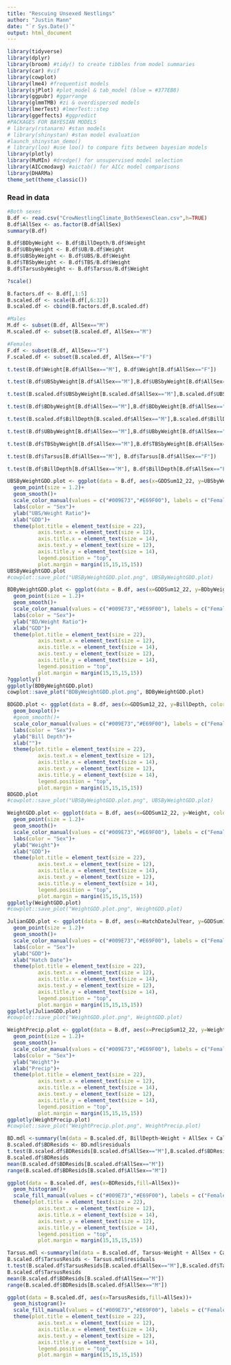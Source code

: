 ```yaml
---
title: "Rescuing Unsexed Nestlings"
author: "Justin Mann"
date: "`r Sys.Date()`"
output: html_document
---
```


```r
library(tidyverse)
library(dplyr)
library(broom) #tidy() to create tibbles from model summaries
library(car) #vif
library(cowplot)
library(lme4) #frequentist models  
library(sjPlot) #plot_model & tab_model (blue = #377EB8)
library(ggpubr) #ggarrange
library(glmmTMB) #zi & overdispersed models
library(lmerTest) #lmerTest::step
library(ggeffects) #ggpredict
#PACKAGES FOR BAYESIAN MODELS
# library(rstanarm) #stan models
# library(shinystan) #stan model evaluation
#launch_shinystan_demo()
# library(loo) #use loo() to compare fits between bayesian models
library(plotly)
library(MuMIn) #dredge() for unsupervised model selection
library(AICcmodavg) #aictab() for AICc model comparisons
library(DHARMa)
theme_set(theme_classic())
```

### Read in data

```r
#Both sexes
B.df <- read.csv("CrowNestlingClimate_BothSexesClean.csv",h=TRUE)
B.df$AllSex <- as.factor(B.df$AllSex)
summary(B.df)

B.df$BDbyWeight <- B.df$BillDepth/B.df$Weight
B.df$UBbyWeight <- B.df$UB/B.df$Weight
B.df$UBSbyWeight <- B.df$UBS/B.df$Weight
B.df$TBSbyWeight <- B.df$TBS/B.df$Weight
B.df$TarsusbyWeight <- B.df$Tarsus/B.df$Weight

?scale()

B.factors.df <- B.df[,1:5]
B.scaled.df <- scale(B.df[,6:32])
B.scaled.df <- cbind(B.factors.df,B.scaled.df)

#Males
M.df <- subset(B.df, AllSex=="M")
M.scaled.df <- subset(B.scaled.df, AllSex=="M")

#Females 
F.df <- subset(B.df, AllSex=="F")
F.scaled.df <- subset(B.scaled.df, AllSex=="F")
```

```r
t.test(B.df$Weight[B.df$AllSex=="M"], B.df$Weight[B.df$AllSex=="F"])
```

```r
t.test(B.df$UBSbyWeight[B.df$AllSex=="M"],B.df$UBSbyWeight[B.df$AllSex=="F"])
```
```r
t.test(B.scaled.df$UBSbyWeight[B.scaled.df$AllSex=="M"],B.scaled.df$UBSbyWeight[B.scaled.df$AllSex=="F"])
```


```r
t.test(B.df$BDbyWeight[B.df$AllSex=="M"],B.df$BDbyWeight[B.df$AllSex=="F"])
```

```r
t.test(B.scaled.df$BillDepth[B.scaled.df$AllSex=="M"],B.scaled.df$BillDepth[B.scaled.df$AllSex=="F"])
```

```r
t.test(B.df$UBbyWeight[B.df$AllSex=="M"],B.df$UBbyWeight[B.df$AllSex=="F"])
```


```r
t.test(B.df$TBSbyWeight[B.df$AllSex=="M"],B.df$TBSbyWeight[B.df$AllSex=="F"])
```


```r
t.test(B.df$Tarsus[B.df$AllSex=="M"], B.df$Tarsus[B.df$AllSex=="F"])
```
```r
t.test(B.df$BillDepth[B.df$AllSex=="M"], B.df$BillDepth[B.df$AllSex=="F"])
```

```r
UBSByWeightGDD.plot <- ggplot(data = B.df, aes(x=GDDSum12_22, y=UBSbyWeight, color=AllSex))+
  geom_point(size = 1.2)+
  geom_smooth()+
  scale_color_manual(values = c("#009E73","#E69F00"), labels = c("Female","Male"))+
  labs(color = "Sex")+
  ylab("UBS/Weight Ratio")+
  xlab("GDD")+
  theme(plot.title = element_text(size = 22),
          axis.text.x = element_text(size = 12),
          axis.title.x = element_text(size = 14),
          axis.text.y = element_text(size = 12),
          axis.title.y = element_text(size = 14),
          legend.position = "top",
          plot.margin = margin(15,15,15,15))
UBSByWeightGDD.plot
#cowplot::save_plot("UBSByWeightGDD.plot.png", UBSByWeightGDD.plot)
```


```r
BDByWeightGDD.plot <- ggplot(data = B.df, aes(x=GDDSum12_22, y=BDbyWeight, color=AllSex, label = ID))+
  geom_point(size = 1.2)+
  geom_smooth()+
  scale_color_manual(values = c("#009E73","#E69F00"), labels = c("Female","Male"))+
  labs(color = "Sex")+
  ylab("BD/Weight Ratio")+
  xlab("GDD")+
  theme(plot.title = element_text(size = 22),
          axis.text.x = element_text(size = 12),
          axis.title.x = element_text(size = 14),
          axis.text.y = element_text(size = 12),
          axis.title.y = element_text(size = 14),
          legend.position = "top",
          plot.margin = margin(15,15,15,15))
?ggplotly()
ggplotly(BDByWeightGDD.plot)
cowplot::save_plot("BDByWeightGDD.plot.png", BDByWeightGDD.plot)
```

```r
BDGDD.plot <- ggplot(data = B.df, aes(x=GDDSum12_22, y=BillDepth, color=AllSex))+
  geom_boxplot()+
  #geom_smooth()+
  scale_color_manual(values = c("#009E73","#E69F00"), labels = c("Female","Male"))+
  labs(color = "Sex")+
  ylab("Bill Depth")+
  xlab("")+
  theme(plot.title = element_text(size = 22),
          axis.text.x = element_text(size = 12),
          axis.title.x = element_text(size = 14),
          axis.text.y = element_text(size = 12),
          axis.title.y = element_text(size = 14),
          legend.position = "top",
          plot.margin = margin(15,15,15,15))
BDGDD.plot
#cowplot::save_plot("UBSByWeightGDD.plot.png", UBSByWeightGDD.plot)
```


```r
WeightGDD.plot <- ggplot(data = B.df, aes(x=GDDSum12_22, y=Weight, color=AllSex, label=ID))+
  geom_point(size = 1.2)+
  geom_smooth()+
  scale_color_manual(values = c("#009E73","#E69F00"), labels = c("Female","Male"))+
  labs(color = "Sex")+
  ylab("Weight")+
  xlab("GDD")+
  theme(plot.title = element_text(size = 22),
          axis.text.x = element_text(size = 12),
          axis.title.x = element_text(size = 14),
          axis.text.y = element_text(size = 12),
          axis.title.y = element_text(size = 14),
          legend.position = "top",
          plot.margin = margin(15,15,15,15))
ggplotly(WeightGDD.plot)
#cowplot::save_plot("WeightGDD.plot.png", WeightGDD.plot)
```


```r
JulianGDD.plot <- ggplot(data = B.df, aes(x=HatchDateJulYear, y=GDDSum12_22, color=AllSex, label=ID))+
  geom_point(size = 1.2)+
  geom_smooth()+
  scale_color_manual(values = c("#009E73","#E69F00"), labels = c("Female","Male"))+
  labs(color = "Sex")+
  ylab("GDD")+
  xlab("Hatch Date")+
  theme(plot.title = element_text(size = 22),
          axis.text.x = element_text(size = 12),
          axis.title.x = element_text(size = 14),
          axis.text.y = element_text(size = 12),
          axis.title.y = element_text(size = 14),
          legend.position = "top",
          plot.margin = margin(15,15,15,15))
ggplotly(JulianGDD.plot)
#cowplot::save_plot("WeightGDD.plot.png", WeightGDD.plot)
```
```r
WeightPrecip.plot <- ggplot(data = B.df, aes(x=PrecipSum12_22, y=Weight, color=AllSex, label=ID))+
  geom_point(size = 1.2)+
  geom_smooth()+
  scale_color_manual(values = c("#009E73","#E69F00"), labels = c("Female","Male"))+
  labs(color = "Sex")+
  ylab("Weight")+
  xlab("Precip")+
  theme(plot.title = element_text(size = 22),
          axis.text.x = element_text(size = 12),
          axis.title.x = element_text(size = 14),
          axis.text.y = element_text(size = 12),
          axis.title.y = element_text(size = 14),
          legend.position = "top",
          plot.margin = margin(15,15,15,15))
ggplotly(WeightPrecip.plot)
#cowplot::save_plot("WeightPrecip.plot.png", WeightPrecip.plot)
```

```r
BD.mdl <-summary(lm(data = B.scaled.df, BillDepth~Weight + AllSex + CalcAge))
B.scaled.df$BDResids <- BD.mdl$residuals
t.test(B.scaled.df$BDResids[B.scaled.df$AllSex=="M"],B.scaled.df$BDResids[B.scaled.df$AllSex=="F"])
B.scaled.df$BDResids
mean(B.scaled.df$BDResids[B.scaled.df$AllSex=="M"])
range(B.scaled.df$BDResids[B.scaled.df$AllSex=="M"])
```

```r
ggplot(data = B.scaled.df, aes(x=BDResids,fill=AllSex))+
  geom_histogram()+
  scale_fill_manual(values = c("#009E73","#E69F00"), labels = c("Female","Male"))+
  theme(plot.title = element_text(size = 22),
          axis.text.x = element_text(size = 12),
          axis.title.x = element_text(size = 14),
          axis.text.y = element_text(size = 12),
          axis.title.y = element_text(size = 14),
          legend.position = "top",
          plot.margin = margin(15,15,15,15))
```


```r
Tarsus.mdl <-summary(lm(data = B.scaled.df, Tarsus~Weight + AllSex + CalcAge))
B.scaled.df$TarsusResids <- Tarsus.mdl$residuals
t.test(B.scaled.df$TarsusResids[B.scaled.df$AllSex=="M"],B.scaled.df$TarsusResids[B.scaled.df$AllSex=="F"])
B.scaled.df$TarsusResids
mean(B.scaled.df$BDResids[B.scaled.df$AllSex=="M"])
range(B.scaled.df$BDResids[B.scaled.df$AllSex=="M"])
```


```r
ggplot(data = B.scaled.df, aes(x=TarsusResids,fill=AllSex))+
  geom_histogram()+
  scale_fill_manual(values = c("#009E73","#E69F00"), labels = c("Female","Male"))+
  theme(plot.title = element_text(size = 22),
          axis.text.x = element_text(size = 12),
          axis.title.x = element_text(size = 14),
          axis.text.y = element_text(size = 12),
          axis.title.y = element_text(size = 14),
          legend.position = "top",
          plot.margin = margin(15,15,15,15))
```
